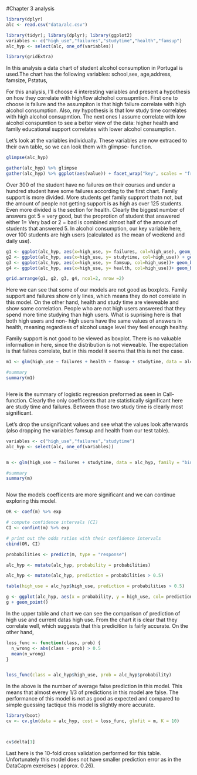 #Chapter 3 analysis

```r
library(dplyr)
alc <- read.csv("data/alc.csv")

library(tidyr); library(dplyr); library(ggplot2)
variables <- c("high_use","failures","studytime","health","famsup")
alc_hyp <- select(alc, one_of(variables))

library(gridExtra)
```
In this analysis a data chart of student alcohol consumption in Portugal is used.The chart has the following variables:  school,sex, age,address, famsize, Pstatus,

For this analysis, I'll choose 4 interesting variables and present a hypothesis on how they correlate with high/low alchohol consupmtion. First one to choose is failure and the assumpiton is that high failure correlate with high alcohol consumption. Also, my hypothesis is that low study time correlates with high alcohol consupmtion. The next ones I assume correlate with low alcohol conspumtion to see a better view of the data: higher health and family educational support correlates with lower alcohol consumption.


Let's look at the variables individually. These variables are now extraced to their own table, so we can look them with glimpse- function.

```r
glimpse(alc_hyp)

```

```r
gather(alc_hyp) %>% glimpse
gather(alc_hyp) %>% ggplot(aes(value)) + facet_wrap("key", scales = "free") + geom_bar()
```

Over 300 of the student have no failures on their courses and under a hundred student have some failures according to the first chart. Family support is more divided. More students get family supprort thatn not, but the amount of people not getting support is as high as over 125 students. Even more divided is the section for health. Clearly the biggest number of answers got 5 = very good, but the proprotion of student that answered either 1= Very bad or 2 = bad is combined almost half of the amount of students that answered 5. In alcohol consumption, our key variable here, over 100 students are high users (calculated as the mean of weekend and daily use).

```r



g1 <- ggplot(alc_hyp, aes(x=high_use, y= failures, col=high_use), geom_boxplot())+ geom_boxplot() + ggtitle("Failures of courses vs.High use")
g2 <- ggplot(alc_hyp, aes(x=high_use, y= studytime, col=high_use)) + geom_boxplot() + ggtitle("Study time vs.High use")
g3 <- ggplot(alc_hyp, aes(x=high_use, y= famsup, col=high_use))+ geom_boxplot() + ggtitle("Family support vs.High use ")
g4 <- ggplot(alc_hyp, aes(x=high_use, y= health, col=high_use))+ geom_boxplot() + ggtitle("Own health vs.High use")

grid.arrange(g1, g2, g3, g4, ncol=2, nrow =2)

```

Here we can see that some of our models are not good as boxplots. Family support and failures show only lines, which means they do not correlate in this model. On the other hand, health and study time are vieweable and show some correlation. People who are not high users answered that they spend more time studying than high users. What is suprising here is that both high users and non- high users have the same values of answers in health, meaning regardless of alcohol usage level they feel enough healthy.

Family support is not good to be viewed as boxplot. There is no valuable information in here, since the distribution is not vieweable. The expectation is that failres correlate, but in this model it seems that this is not the case.

```r


m1 <- glm(high_use ~ failures + health + famsup + studytime, data = alc_hyp, family = "binomial")

#summary
summary(m1)



```

Here is the summary of logistic regression preformed as seen in Call- function. Clearly the only coefficents that are statistically significant here are study time and failures. Between those two study time is clearly most significant.


Let's drop the unsignificant values and see what the values look afterwards (also dropping the variables famsup and health from our test table).
```r
variables <- c("high_use","failures","studytime")
alc_hyp <- select(alc, one_of(variables))


m <- glm(high_use ~ failures + studytime, data = alc_hyp, family = "binomial")

#summary
summary(m)



```
Now the models coefficents are more significant and we can continue exploring this model.


```r
OR <- coef(m) %>% exp

# compute confidence intervals (CI)
CI <- confint(m) %>% exp

# print out the odds ratios with their confidence intervals
cbind(OR, CI)
```



```r
probabilities <- predict(m, type = "response")

alc_hyp <- mutate(alc_hyp, probability = probabilities)

alc_hyp <- mutate(alc_hyp, prediction = probabilities > 0.5)

table(high_use = alc_hyp$high_use, prediction = probabilities > 0.5)

g <- ggplot(alc_hyp, aes(x = probability, y = high_use, col= prediction))
g + geom_point()

```


In the upper table and chart we can see the comparison of prediction of high use and current datas high use.
From the chart it is clear that they correlate well, which suggests that this predicition is fairly accurate.
On the other hand, 

```r

loss_func <- function(class, prob) {
  n_wrong <- abs(class - prob) > 0.5
  mean(n_wrong)
}


loss_func(class = alc_hyp$high_use, prob = alc_hyp$probability)


```


In the above is the number of average false prediction in this model. This means that almost everey 1/3 of predictions in this model are false. The performance of this model is not as good as expected and compared to simple guessing tactique this model is slightly more accurate.

```r

library(boot)
cv <- cv.glm(data = alc_hyp, cost = loss_func, glmfit = m, K = 10)



cv$delta[1]
```
Last here is the 10-fold cross validation performed for this table. Unfortunately this model does not have smaller prediction error as in the DataCapm exercises ( approx. 0.26).


